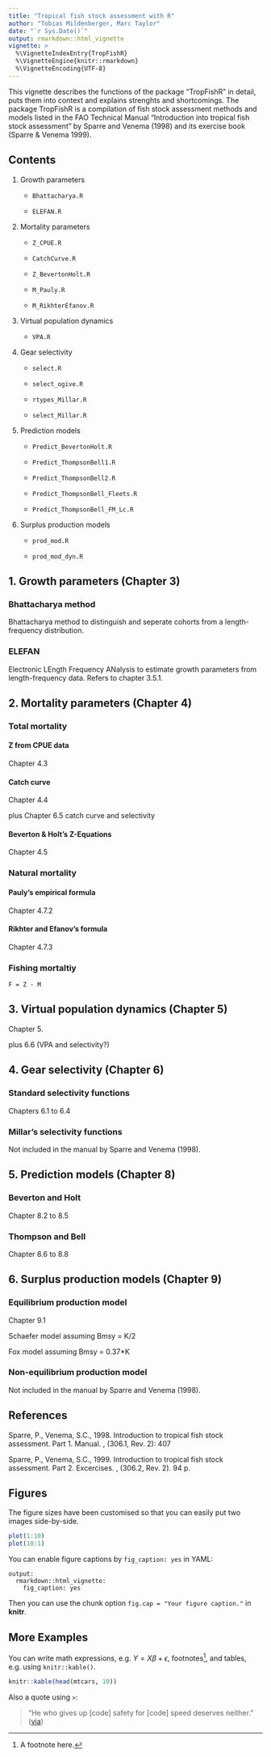 ```yaml
---
title: "Tropical fish stock assessment with R"
author: "Tobias Mildenberger, Marc Taylor"
date: "`r Sys.Date()`"
output: rmarkdown::html_vignette
vignette: >
  %\VignetteIndexEntry{TropFishR}
  %\VignetteEngine{knitr::rmarkdown}
  %\VignetteEncoding{UTF-8}
---
```


This vignette describes the functions of the package "TropFishR" in detail, puts them into context and explains strenghts and shortcomings. 
The package TropFishR is a compilation of fish stock assessment methods and models listed in the FAO Technical Manual "Introduction into tropical fish stock assessment" by Sparre and Venema (1998) and its exercise book (Sparre & Venema 1999).



## Contents

1. Growth parameters

    * `Bhattacharya.R`
    
    * `ELEFAN.R`

1. Mortality parameters

    * `Z_CPUE.R`
   
    * `CatchCurve.R`
   
    * `Z_BevertonHolt.R`
   
    * `M_Pauly.R`
   
    * `M_RikhterEfanov.R`
   
1. Virtual population dynamics

    * `VPA.R`

1. Gear selectivity

    * `select.R`
    
    * `select_ogive.R`
    
    * `rtypes_Millar.R`
    
    * `select_Millar.R`

1. Prediction models

    * `Predict_BevertonHolt.R`

    * `Predict_ThompsonBell1.R`
    
    * `Predict_ThompsonBell2.R`
    
    * `Predict_ThompsonBell_Fleets.R`
    
    * `Predict_ThompsonBell_FM_Lc.R`

1. Surplus production models

    * `prod_mod.R`
    
    * `prod_mod_dyn.R`




## 1. Growth parameters (Chapter 3)

### Bhattacharya method

Bhattacharya method to distinguish and seperate cohorts from a length-frequency distribution.

### ELEFAN

Electronic LEngth Frequency ANalysis to estimate growth parameters from length-frequency data. Refers to chapter 3.5.1. 


## 2. Mortality parameters (Chapter 4)


### Total mortality

#### Z from CPUE data

Chapter 4.3

#### Catch curve

Chapter 4.4

plus Chapter 6.5 catch curve and selectivity

#### Beverton & Holt's Z-Equations

Chapter 4.5



### Natural mortality

#### Pauly's empirical formula

Chapter 4.7.2

#### Rikhter and Efanov's formula

Chapter 4.7.3


### Fishing mortaltiy

` F = Z - M `

## 3. Virtual population dynamics (Chapter 5)

Chapter 5.

plus 6.6 (VPA and selectivity?)

## 4. Gear selectivity (Chapter 6)

### Standard selectivity functions

Chapters 6.1 to 6.4

### Millar's selectivity functions

Not included in the manual by Sparre and Venema (1998).


## 5. Prediction models  (Chapter 8)

### Beverton and Holt

Chapter 8.2 to 8.5

### Thompson and Bell

Chapter 8.6 to 8.8

## 6. Surplus production models (Chapter 9)

### Equilibrium production model

Chapter 9.1

Schaefer model assuming Bmsy  = K/2 

Fox model assuming Bmsy = 0.37*K

### Non-equilibrium production model

Not included in the manual by Sparre and Venema (1998).




## References

Sparre, P., Venema, S.C., 1998. Introduction to tropical fish stock assessment. Part 1. Manual. \emph{FAO Fisheries Technical Paper}, (306.1, Rev. 2): 407 

Sparre, P., Venema, S.C., 1999. Introduction to tropical fish stock assessment. Part 2. Excercises. \emph{FAO Fisheries Technical Paper}, (306.2, Rev. 2). 94 p.











## Figures

The figure sizes have been customised so that you can easily put two images side-by-side. 

```r
plot(1:10)
plot(10:1)
```

You can enable figure captions by `fig_caption: yes` in YAML:

    output:
      rmarkdown::html_vignette:
        fig_caption: yes

Then you can use the chunk option `fig.cap = "Your figure caption."` in **knitr**.

## More Examples

You can write math expressions, e.g. $Y = X\beta + \epsilon$, footnotes^[A footnote here.], and tables, e.g. using `knitr::kable()`.

```r
knitr::kable(head(mtcars, 10))
```

Also a quote using `>`:

> "He who gives up [code] safety for [code] speed deserves neither."
([via](https://twitter.com/hadleywickham/status/504368538874703872))
